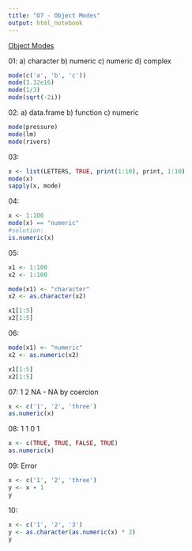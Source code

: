 ```yaml
---
title: "O7 - Object Modes"
output: html_notebook
---
```


[Object Modes](http://www.r-exercises.com/2016/02/14/mode-exercises/)

01: 
a) character
b) numeric
c) numeric
d) complex
```r
mode(c('a', 'b', 'c'))
mode(3.32e16)
mode(1/3)
mode(sqrt(-2i))
```

02: 
a) data.frame
b) function
c) numeric
```r
mode(pressure)
mode(lm)
mode(rivers)
```

03: 
```r
x <- list(LETTERS, TRUE, print(1:10), print, 1:10)
mode(x)
sapply(x, mode)
```


04:
```r
x <- 1:100
mode(x) == "numeric"
#solution:
is.numeric(x)
```


05:
```r
x1 <- 1:100
x2 <- 1:100

mode(x1) <- "character"
x2 <- as.character(x2)

x1[1:5]
x2[1:5]
```


06:
```r
mode(x1) <- "numeric"
x2 <- as.numeric(x2)

x1[1:5]
x2[1:5]
```


07: 1 2 NA - NA by coercion
```r
x <- c('1', '2', 'three')
as.numeric(x)
```


08: 1 1 0 1
```r
x <- c(TRUE, TRUE, FALSE, TRUE)
as.numeric(x)
```


09: Error
```r
x <- c('1', '2', 'three')
y <- x + 1
y
```

10: 
```r
x <- c('1', '2', '3')
y <- as.character(as.numeric(x) * 2)
y
```